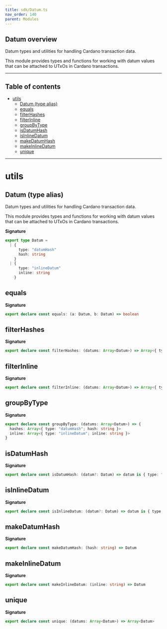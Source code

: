 ```yaml
---
title: sdk/Datum.ts
nav_order: 140
parent: Modules
---
```


## Datum overview

Datum types and utilities for handling Cardano transaction data.

This module provides types and functions for working with datum values
that can be attached to UTxOs in Cardano transactions.

---

<h2 className="text-delta">Table of contents</h2>

- [utils](#utils)
  - [Datum (type alias)](#datum-type-alias)
  - [equals](#equals)
  - [filterHashes](#filterhashes)
  - [filterInline](#filterinline)
  - [groupByType](#groupbytype)
  - [isDatumHash](#isdatumhash)
  - [isInlineDatum](#isinlinedatum)
  - [makeDatumHash](#makedatumhash)
  - [makeInlineDatum](#makeinlinedatum)
  - [unique](#unique)

---

# utils

## Datum (type alias)

Datum types and utilities for handling Cardano transaction data.

This module provides types and functions for working with datum values
that can be attached to UTxOs in Cardano transactions.

**Signature**

```ts
export type Datum =
  | {
      type: "datumHash"
      hash: string
    }
  | {
      type: "inlineDatum"
      inline: string
    }
```

## equals

**Signature**

```ts
export declare const equals: (a: Datum, b: Datum) => boolean
```

## filterHashes

**Signature**

```ts
export declare const filterHashes: (datums: Array<Datum>) => Array<{ type: "datumHash"; hash: string }>
```

## filterInline

**Signature**

```ts
export declare const filterInline: (datums: Array<Datum>) => Array<{ type: "inlineDatum"; inline: string }>
```

## groupByType

**Signature**

```ts
export declare const groupByType: (datums: Array<Datum>) => {
  hashes: Array<{ type: "datumHash"; hash: string }>
  inline: Array<{ type: "inlineDatum"; inline: string }>
}
```

## isDatumHash

**Signature**

```ts
export declare const isDatumHash: (datum?: Datum) => datum is { type: "datumHash"; hash: string }
```

## isInlineDatum

**Signature**

```ts
export declare const isInlineDatum: (datum?: Datum) => datum is { type: "inlineDatum"; inline: string }
```

## makeDatumHash

**Signature**

```ts
export declare const makeDatumHash: (hash: string) => Datum
```

## makeInlineDatum

**Signature**

```ts
export declare const makeInlineDatum: (inline: string) => Datum
```

## unique

**Signature**

```ts
export declare const unique: (datums: Array<Datum>) => Array<Datum>
```
